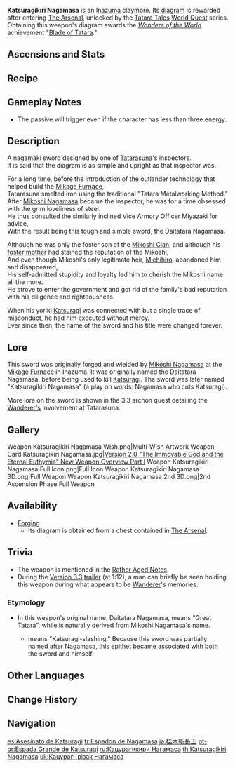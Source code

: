 {{Weapon Infobox
|title          = Katsuragi&shy;kiri Nagamasa
|id             = 12414
|image          = <gallery>
Weapon Katsuragikiri Nagamasa.png|Base
Weapon Katsuragikiri Nagamasa 2nd.png|2nd Ascension
</gallery>
|series         = Amethyst
|type           = Claymore
|releaseDate    = 2021-07-21
|quality        = 4
|base_atk       = 42
|2nd_stat_type  = Energy Recharge
|2nd_stat       = 10.0%
|obtain         = Forging
|diagram        = [[Diagram: Katsuragikiri Nagamasa]]
|passive        = Samurai Conduct
|effect         = Increases Elemental Skill DMG by (var1)%. After Elemental Skill hits an opponent, the character loses 3 Energy but regenerates (var2) Energy every 2s for the next 6s. This effect can occur once every 10s. Can be triggered even when the character is not on the field.
|eff_rank1_var1 = 6
|eff_rank2_var1 = 7.5
|eff_rank3_var1 = 9
|eff_rank4_var1 = 10.5
|eff_rank5_var1 = 12
|eff_rank1_var2 = 3
|eff_rank2_var2 = 3.5
|eff_rank3_var2 = 4
|eff_rank4_var2 = 4.5
|eff_rank5_var2 = 5
|eff_att1       = Energy Generation
|eff_att2       = Elemental Skill DMG Bonus
}}
{{Description|A blade that was once made in [[Tatarasuna]]. Heavy and tough.}}
'''Katsuragikiri Nagamasa'''{{Lang|ja=桂木斬長正|ja_rm=Katsuragi-kiri Nagamasa}} is an [[Inazuma]] claymore. Its [[Diagram: Katsuragikiri Nagamasa|diagram]] is rewarded after entering [[The Arsenal]], unlocked by the [[Tatara Tales]] [[World Quest]] series. Obtaining this weapon's diagram awards the ''[[Wonders of the World]]'' achievement "[[Blade of Tatara]]."

==Ascensions and Stats==
{{Weapon Ascensions and Stats
|ascendMat1 = Narukami's Wisdom
|ascendMat2 = Narukami's Joy
|ascendMat3 = Narukami's Affection
|ascendMat4 = Narukami's Valor
|bossMat1   = Chaos Gear
|bossMat2   = Chaos Axis
|bossMat3   = Chaos Oculus
|commonMat1 = Old Handguard
|commonMat2 = Kageuchi Handguard
|commonMat3 = Famed Handguard
}}

==Recipe==
{{Recipe
|type = Forging
|Northlander Claymore Billet = 1
|Amethyst Lump = 50
|White Iron Chunk = 50
|Mora = 500
|time = 10s
|sort = Northlander Claymore Billet;Amethyst Lump;White Iron Chunk;Mora
}}

==Gameplay Notes==
*The passive will trigger even if the character has less than three energy.

==Description==
A nagamaki sword designed by one of [[Tatarasuna]]'s inspectors.<br />
It is said that the diagram is as simple and upright as that inspector was.

For a long time, before the introduction of the outlander technology that helped build the [[Mikage Furnace]],<br />
Tatarasuna smelted iron using the traditional "Tatara Metalworking Method."<br />
After [[Mikoshi Nagamasa]] became the inspector, he was for a time obsessed with the grim loveliness of steel.<br />
He thus consulted the similarly inclined Vice Armory Officer Miyazaki for advice,<br />
With the result being this tough and simple sword, the Daitatara Nagamasa.

Although he was only the foster son of the [[Mikoshi Clan]], and although his [[Chiyo|foster mother]] had stained the reputation of the Mikoshi,<br />
And even though Mikoshi's only legitimate heir, [[Iwakura Michihiro|Michihiro]], abandoned him and disappeared,<br />
His self-admitted stupidity and loyalty led him to cherish the Mikoshi name all the more.<br />
He strove to enter the government and got rid of the family's bad reputation with his diligence and righteousness.

When his yoriki [[Katsuragi]] was connected with but a single trace of misconduct, he had him executed without mercy.<br />
Ever since then, the name of the sword and his title were changed forever.
==Lore==
This sword was originally forged and wielded by [[Mikoshi Nagamasa]] at the [[Mikage Furnace]] in Inazuma. It was originally named the Daitatara Nagamasa, before being used to kill [[Katsuragi]]. The sword was later named "Katsuragikiri Nagamasa" (a play on words: Nagamasa who cuts Katsuragi).

More lore on the sword is shown in the 3.3 archon quest detailing the [[Wanderer|Wanderer's]] involvement at Tatarasuna.

==Gallery==
<gallery>
Weapon Katsuragikiri Nagamasa Wish.png|Multi-Wish Artwork
Weapon Card Katsuragikiri Nagamasa.jpg|[https://www.hoyolab.com/article/568805 Version 2.0 "The Immovable God and the Eternal Euthymia" New Weapon Overview Part I]
Weapon Katsuragikiri Nagamasa Full Icon.png|Full Icon
Weapon Katsuragikiri Nagamasa 3D.png|Full Weapon
Weapon Katsuragikiri Nagamasa 2nd 3D.png|2nd Ascension Phase Full Weapon
</gallery>

==Availability==
*[[Forging]]
**Its diagram is obtained from a chest contained in [[The Arsenal]].

==Trivia==
* The weapon is mentioned in the [[Rather Aged Notes]].
* During the [[Version 3.3]] [https://youtu.be/oTIHLsa0bj0?t=72 trailer] (at 1:12), a man can briefly be seen holding this weapon during what appears to be [[Wanderer]]'s memories.

===Etymology===
*In this weapon's original name, Daitatara Nagamasa, {{Lang|"Daitatara"|ja=大たたら}} means "Great Tatara", while {{Lang|Nagamasa|ja=長正}} is naturally derived from Mikoshi Nagamasa's name.
**{{Lang|"Katsuragikiri"|ja=桂木斬}} means "Katsuragi-slashing." Because this sword was partially named after Nagamasa, this epithet became associated with both the sword and himself.

==Other Languages==
{{Flex|
===Weapon===
{{Other Languages
|en      = Katsuragikiri Nagamasa
|zhs     = 桂木斩长正
|zhs_rm  = Guìmù-zhǎn Chángzhèng
|zht     = 桂木斬長正
|zht_rm  = Guìmù-zhǎn Chángzhèng
|zh_tl   = Katsuragi-Cutter Nagamasa
|ja      = {{Rubi|桂|かつ|木|らぎ|斬|きり|長|なが|正|まさ}}
|ja_rm   = Katsuragi-kiri Nagamasa
|ja_tl   = Katsuragi-Cutter Nagamasa
|ko      = 카츠라기를 벤 나가마사
|ko_rm   = Kacheuragireul Ben Nagamasa
|ko_tl   = Katsuragi-Cutting Nagamasa
|es      = Asesinato de Katsuragi
|es_tl   = Assassination of Katsuragi
|fr      = Espadon de Nagamasa
|fr_tl   = Nagamasa Greatsword
|ru      = Кацурагикири Нагамаса
|th      = Katsuragikiri Nagamasa
|vi      = Trường Đao Katsuragi
|vi_tl   = Katsuragi Long Saber
|de      = Katsuragikiri Nagamasa
|id      = Katsuragikiri Nagamasa
|pt      = Espada Grande de Katsuragi
|pt_tl   = Katsuragi's Great Sword
|tr      = Katsuragikiri Nagamasa
|it      = Katsuragikiri Nagamasa
}}
|
===Passive===
{{Transclude|Samurai Conduct|Other Languages}}
}}

==Change History==
{{Change History|2.0}}

==Navigation==
{{Weapons by Series Navbox|series=Amethyst}}
{{Weapon Navbox|type=Claymores}}

[[es:Asesinato de Katsuragi]]
[[fr:Espadon de Nagamasa]]
[[ja:桂木斬長正]]
[[pt-br:Espada Grande de Katsuragi]]
[[ru:Кацурагикири Нагамаса]]
[[th:Katsuragikiri Nagamasa]]
[[uk:Кацураґі-різак Нагамаса]]